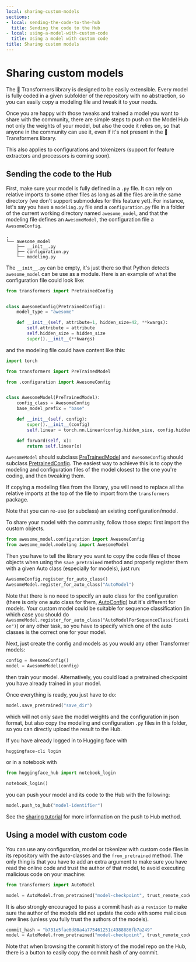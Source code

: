 ```yaml
---
local: sharing-custom-models
sections:
- local: sending-the-code-to-the-hub
  title: Sending the code to the Hub
- local: using-a-model-with-custom-code
  title: Using a model with custom code
title: Sharing custom models
---
```

<script>
</script>
<!--Copyright 2020 The HuggingFace Team. All rights reserved.

Licensed under the Apache License, Version 2.0 (the "License"); you may not use this file except in compliance with
the License. You may obtain a copy of the License at

http://www.apache.org/licenses/LICENSE-2.0

Unless required by applicable law or agreed to in writing, software distributed under the License is distributed on
an "AS IS" BASIS, WITHOUT WARRANTIES OR CONDITIONS OF ANY KIND, either express or implied. See the License for the
specific language governing permissions and limitations under the License.
-->

<h1 id="sharing-custom-models">Sharing custom models</h1>

The 🤗 Transformers library is designed to be easily extensible. Every model is fully coded in a given subfolder
of the repository with no abstraction, so you can easily copy a modeling file and tweak it to your needs.

Once you are happy with those tweaks and trained a model you want to share with the community, there are simple steps
to push on the Model Hub not only the weights of your model, but also the code it relies on, so that anyone in the
community can use it, even if it's not present in the 🤗 Transformers library.

This also applies to configurations and tokenizers (support for feature extractors and processors is coming soon).

<h2 id="sending-the-code-to-the-hub">Sending the code to the Hub</h2>

First, make sure your model is fully defined in a `.py` file. It can rely on relative imports to some other files as
long as all the files are in the same directory (we don't support submodules for this feature yet). For instance,
let's say you have a `modeling.py` file and a `configuration.py` file in a folder of the current working directory
named `awesome_model`, and that the modeling file defines an `AwesomeModel`, the configuration file a `AwesomeConfig`.

```
.
└── awesome_model
    ├── __init__.py
    ├── configuration.py
    └── modeling.py
```

The `__init__.py` can be empty, it's just there so that Python detects `awesome_model` can be use as a module.
Here is an example of what the configuration file could look like:

```py
from transformers import PretrainedConfig


class AwesomeConfig(PretrainedConfig):
    model_type = "awesome"

    def __init__(self, attribute=1, hidden_size=42, **kwargs):
        self.attribute = attribute
        self.hidden_size = hidden_size
        super().__init__(**kwargs)
```

and the modeling file could have content like this:

```py
import torch

from transformers import PreTrainedModel

from .configuration import AwesomeConfig


class AwesomeModel(PreTrainedModel):
    config_class = AwesomeConfig
    base_model_prefix = "base"

    def __init__(self, config):
        super().__init__(config)
        self.linear = torch.nn.Linear(config.hidden_size, config.hidden_size)

    def forward(self, x):
        return self.linear(x)
```

`AwesomeModel` should subclass [PreTrainedModel](/docs/transformers/pr_15504/en/main_classes/model#transformers.PreTrainedModel) and `AwesomeConfig` should subclass [PretrainedConfig](/docs/transformers/pr_15504/en/main_classes/configuration#transformers.PretrainedConfig). The
easiest way to achieve this is to copy the modeling and configuration files of the model closest to the one you're
coding, and then tweaking them.

<Tip warning=&amp;lcub;true}>

If copying a modeling files from the library, you will need to replace all the relative imports at the top of the file
to import from the `transformers` package.

</Tip>

Note that you can re-use (or subclass) an existing configuration/model.

To share your model with the community, follow those steps: first import the custom objects.

```py
from awesome_model.configuration import AwesomeConfig
from awesome_model.modeling import AwesomeModel
```

Then you have to tell the library you want to copy the code files of those objects when using the `save_pretrained`
method and properly register them with a given Auto class (especially for models), just run:

```py
AwesomeConfig.register_for_auto_class()
AwesomeModel.register_for_auto_class("AutoModel")
```

Note that there is no need to specify an auto class for the configuration (there is only one auto class for them,
[AutoConfig](/docs/transformers/pr_15504/en/model_doc/auto#transformers.AutoConfig)) but it's different for models. Your custom model could be suitable for sequence classification (in
which case you should do `AwesomeModel.register_for_auto_class("AutoModelForSequenceClassification")`) or any other
task, so you have to specify which one of the auto classes is the correct one for your model.

Next, just create the config and models as you would any other Transformer models:

```py
config = AwesomeConfig()
model = AwesomeModel(config)
```

then train your model. Alternatively, you could load a pretrained checkpoint you have already trained in your model.

Once everything is ready, you just have to do:

```py
model.save_pretrained("save_dir")
```

which will not only save the model weights and the configuration in json format, but also copy the modeling and
configuration `.py` files in this folder, so you can directly upload the result to the Hub.

If you have already logged in to Hugging face with

```bash
huggingface-cli login
```

or in a notebook with

```py
from huggingface_hub import notebook_login

notebook_login()
```

you can push your model and its code to the Hub with the following:

```py
model.push_to_hub("model-identifier")
``` 

See the [sharing tutorial](model_sharing) for more information on the push to Hub method.

<h2 id="using-a-model-with-custom-code">Using a model with custom code</h2>

You can use any configuration, model or tokenizer with custom code files in its repository with the auto-classes and
the `from_pretrained` method. The only thing is that you have to add an extra argument to make sure you have read the
online code and trust the author of that model, to avoid executing malicious code on your machine:

```py
from transformers import AutoModel

model = AutoModel.from_pretrained("model-checkpoint", trust_remote_code=True)
```

It is also strongly encouraged to pass a commit hash as a `revision` to make sure the author of the models did not
update the code with some malicious new lines (unless you fully trust the authors of the models).

```py
commit_hash = "b731e5fae6d80a4a775461251c4388886fb7a249"
model = AutoModel.from_pretrained("model-checkpoint", trust_remote_code=True, revision=commit_hash)
```

Note that when browsing the commit history of the model repo on the Hub, there is a button to easily copy the commit
hash of any commit.
